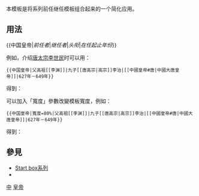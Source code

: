 <includeonly><!-- 在這裡加入模板的保護標識 --></includeonly><noinclude>{{template doc page viewed directly}}</noinclude>
<!-- 在本行下編輯模板說明 -->
本模板是将系列前任继任模板组合起来的一个简化应用。
== 用法 ==
<nowiki>{{</nowiki>中国皇帝|''前任者''|''继任者''|''头衔''|''在任起止年份''}}

例如，介绍[[唐太宗|唐太宗李世民]]时可以用：
<pre>
{{中国皇帝|父高祖[[李渊]]|九子[[唐高宗|高宗]]李治|[[中國皇帝#唐|中國大唐皇帝]]|627年－649年}}
</pre>
得到：

{{中国皇帝|父高祖[[李渊]]|九子[[唐高宗|高宗]]李治|[[中國皇帝#唐|中國大唐皇帝]]|627年－649年}}

可以加入「寬度」參數改變模板寬度，例如：
<pre>
{{中国皇帝|寬度=80%|父高祖[[李渊]]|九子[[唐高宗|高宗]]李治|[[中國皇帝#唐|中國大唐皇帝]]|627年－649年}}
</pre>
得到：

{{中国皇帝|寬度=80%|父高祖[[李渊]]|九子[[唐高宗|高宗]]李治|[[中國皇帝#唐|中國大唐皇帝]]|627年－649年}}

== 參見 ==
* [[Template:任期框模板說明文件|Start box系列]]
* {{tl|Succession box}}
<includeonly>
<!-- 本行下加入模板的分類 -->
[[Category:前任继任模板|中]]
[[Category:中国历史模板|皇帝]]
<!-- 本行下加入模板的跨語言鏈接 -->

</includeonly>